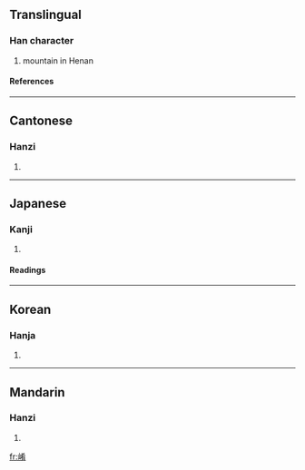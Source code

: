 ==Translingual==
===Han character===
{{Han char|rn=46|rad=山|as=08|sn=11|four=2472<sub>7</sub>|canj=山大大月 (UKKB)}}
# mountain in Henan
====References====
{{Han ref|kx=0314.340|dkj=08206|dj=0615.200|hdz=10781.070|uh=5D24|ud=23844|bh=B15C|bd=45404}}
----
==Cantonese==
===Hanzi===
{{yue-hanzi|jyut=|y=ngaau4}}
# {{defn|Cantonese}}
----
==Japanese==
===Kanji===
{{ja-kanji|grade=|rs=山08}}
# {{defn|Japanese}} 
====Readings====
{{ja-readings|on=[[こう]] (kō), [[ぎょう]] (gyō), [[ごう]] (gō)|kun=}}
----
==Korean==
===Hanja===
{{ko-hanja|hangeul=효|rv=hyo|mr=hyo}}
# {{defn|Korean}}
----
==Mandarin==
===Hanzi===
{{cmn-hanzi|pin=[[yáo]] ([[yao2]])|wg=yao<sup>2</sup>}}
# {{defn|Mandarin}}

[[fr:崤]]